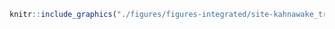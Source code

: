 <!-- #### Sites d’intérêt - Kahnawake - Trafic maritime {-} -->


<!-- -------------------------------------------------- -->

```r
knitr::include_graphics("./figures/figures-integrated/site-kahnawake_traffic.png")
```

<br>
